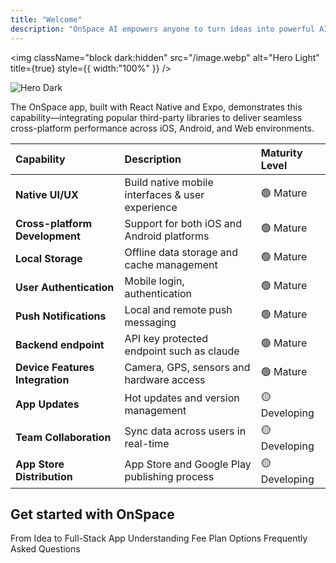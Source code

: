 ```yaml
---
title: "Welcome"
description: "OnSpace AI empowers anyone to turn ideas into powerful AI applications in minutes—no coding required. Our free, no-code platform enables effortless creation of custom AI apps; simply describe your vision and our agentic AI handles the rest."
---
```


<img
  className="block dark:hidden"
  src="/image.webp"
  alt="Hero Light"
  title={true}
  style={{ width:"100%" }}
/>

<img
  className="hidden dark:block"
  src="/images/hero-dark.png"
  alt="Hero Dark"
/>

The OnSpace app, built with React Native and Expo, demonstrates this capability—integrating popular third-party libraries to deliver seamless cross-platform performance across iOS, Android, and Web environments.

| Capability                      | Description                                      | Maturity Level |
| :------------------------------ | :----------------------------------------------- | :------------- |
| **Native UI/UX**                | Build native mobile interfaces & user experience | 🟢 Mature      |
| **Cross-platform Development**  | Support for both iOS and Android platforms       | 🟢 Mature      |
| **Local Storage**               | Offline data storage and cache management        | 🟢 Mature      |
| **User Authentication**         | Mobile login, authentication                     | 🟢 Mature      |
| **Push Notifications**          | Local and remote push messaging                  | 🟢 Mature      |
| **Backend endpoint**            | API key protected endpoint such as claude        | 🟢 Mature      |
| **Device Features Integration** | Camera, GPS, sensors and hardware access         | 🟢 Mature      |
| **App Updates**                 | Hot updates and version management               | 🟡 Developing  |
| **Team Collaboration**          | Sync data across users in real-time              | 🟡 Developing  |
| **App Store Distribution**      | App Store and Google Play publishing process     | 🟡 Developing  |

## Get started with OnSpace

<CardGroup cols={2}>
  <Card title="Start building your first app" icon="pen-to-square" href="https://mintlify.com/docs/startbuildingyourfirstapp">
    From Idea to Full-Stack App
  </Card>
  <Card title="Fee Plan" icon="image" href="https://mintlify.com/docs/development">
    Understanding Fee Plan Options
  </Card>
  <Card title="FAQ" icon="image" href="https://mintlify.com/docs/development">
    Frequently Asked Questions
  </Card>
</CardGroup>